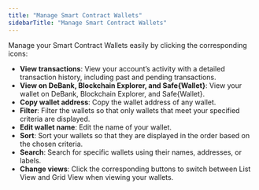 ```yaml
---
title: "Manage Smart Contract Wallets"
sidebarTitle: "Manage Smart Contract Wallets"
---
```


Manage your Smart Contract Wallets easily by clicking the corresponding icons:

- **View transactions**: View your account’s activity with a detailed transaction history, including past and pending transactions.
- **View on DeBank, Blockchain Explorer, and Safe&#123;Wallet&#125;**: View your wallet on DeBank, Blockchain Explorer, and Safe&#123;Wallet&#125;.
- **Copy wallet address**: Copy the wallet address of any wallet.
- **Filter**: Filter the wallets so that only wallets that meet your specified criteria are displayed.
- **Edit wallet name**: Edit the name of your wallet.
- **Sort**: Sort your wallets so that they are displayed in the order based on the chosen criteria.
- **Search**: Search for specific wallets using their names, addresses, or labels.
- **Change views**: Click the corresponding buttons to switch between List View and Grid View when viewing your wallets.